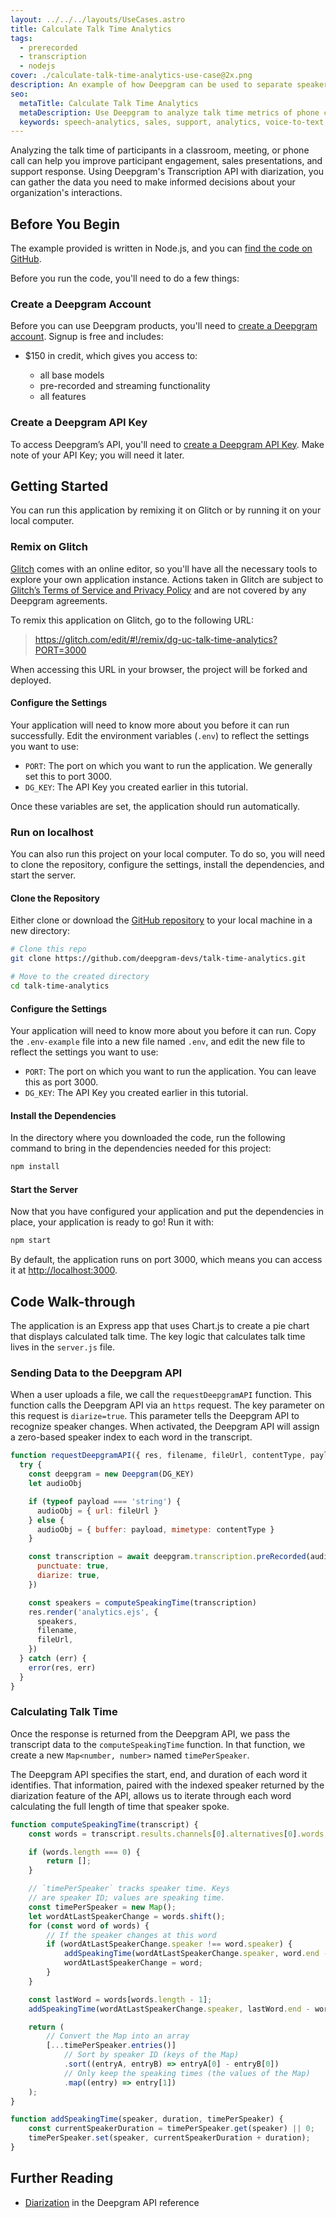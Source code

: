 ---
layout: ../../../layouts/UseCases.astro
title: Calculate Talk Time Analytics
tags:
  - prerecorded
  - transcription
  - nodejs
cover: ./calculate-talk-time-analytics-use-case@2x.png
description: An example of how Deepgram can be used to separate speakers and calculate talk time for to build analytics into your product.
seo:
  metaTitle: Calculate Talk Time Analytics
  metaDescription: Use Deepgram to analyze talk time metrics of phone calls, meetings, and more.
  keywords: speech-analytics, sales, support, analytics, voice-to-text, sales-assist, speech recognition, video chat, webinar, video
---

Analyzing the talk time of participants in a classroom, meeting, or phone
call can help you improve participant engagement, sales presentations,
and support response. Using Deepgram's Transcription API with diarization,
you can gather the data you need to make informed decisions about your
organization's interactions.

## Before You Begin

The example provided is written in Node.js, and you can [find the code
on GitHub](https://github.com/deepgram-devs/talk-time-analytics).

Before you run the code, you'll need to do a few things:

### Create a Deepgram Account

Before you can use Deepgram products, you'll need to [create a Deepgram account](https://console.deepgram.com/signup?jump=keys). Signup is free and includes:

- $150 in credit, which gives you access to:

  - all base models
  - pre-recorded and streaming functionality
  - all features

### Create a Deepgram API Key

To access Deepgram’s API, you'll need to [create a Deepgram API Key](/documentation/getting-started/authentication/#create-an-api-key). Make note of your API Key; you will need it later.

## Getting Started

You can run this application by remixing it on Glitch or by running it on your local computer.

### Remix on Glitch

[Glitch](https://glitch.com/) comes with an online editor, so you'll have all the necessary tools to explore your own application instance. Actions taken in Glitch are subject to [Glitch’s Terms of Service and Privacy Policy](https://glitch.com/legal) and are not covered by any Deepgram agreements.

To remix this application on Glitch, go to the following URL:

> <https://glitch.com/edit/#!/remix/dg-uc-talk-time-analytics?PORT=3000>

When accessing this URL in your browser, the project will be forked and deployed.

#### Configure the Settings

Your application will need to know more about you before it can run successfully. Edit the environment variables (`.env`) to reflect the settings you want to use:

- `PORT`: The port on which you want to run the application. We generally set this to port 3000.
- `DG_KEY`: The API Key you created earlier in this tutorial.

Once these variables are set, the application should run automatically.

### Run on localhost

You can also run this project on your local computer. To do so, you will need to clone the repository,
configure the settings, install the dependencies, and start the server.

#### Clone the Repository

Either clone or download the
[GitHub repository](https://github.com/deepgram-devs/talk-time-analytics) to your
local machine in a new directory:

```bash
# Clone this repo
git clone https://github.com/deepgram-devs/talk-time-analytics.git

# Move to the created directory
cd talk-time-analytics
```

#### Configure the Settings

Your application will need to know more about you before it can run. Copy the
`.env-example` file into a new file named `.env`, and edit the new file to
reflect the settings you want to use:

- `PORT`: The port on which you want to run the application. You can leave this as port 3000.
- `DG_KEY`: The API Key you created earlier in this tutorial.

#### Install the Dependencies

In the directory where you downloaded the code, run the following command to
bring in the dependencies needed for this project:

```bash
npm install
```

#### Start the Server

Now that you have configured your application and put the dependencies in place, your application
is ready to go! Run it with:

```bash
npm start
```

By default, the application runs on port 3000, which means you can access it at
[http://localhost:3000](http://localhost:3000).

## Code Walk-through

The application is an Express app that uses Chart.js to create a pie
chart that displays calculated talk time. The key logic that calculates
talk time lives in the `server.js` file.

### Sending Data to the Deepgram API

When a user uploads a file, we call the `requestDeepgramAPI` function. This
function calls the Deepgram API via an `https` request. The key parameter on this
request is `diarize=true`. This parameter tells the Deepgram API to recognize
speaker changes. When activated, the Deepgram API will assign a zero-based
speaker index to each word in the transcript.

```javascript
function requestDeepgramAPI({ res, filename, fileUrl, contentType, payload }) {
  try {
    const deepgram = new Deepgram(DG_KEY)
    let audioObj

    if (typeof payload === 'string') {
      audioObj = { url: fileUrl }
    } else {
      audioObj = { buffer: payload, mimetype: contentType }
    }

    const transcription = await deepgram.transcription.preRecorded(audioObj, {
      punctuate: true,
      diarize: true,
    })

    const speakers = computeSpeakingTime(transcription)
    res.render('analytics.ejs', {
      speakers,
      filename,
      fileUrl,
    })
  } catch (err) {
    error(res, err)
  }
}
```

### Calculating Talk Time

Once the response is returned from the Deepgram API, we pass the transcript
data to the `computeSpeakingTime` function. In that function, we create a
new `Map<number, number>` named `timePerSpeaker`.

The Deepgram API specifies the start, end, and duration of each word it
identifies. That information, paired with the indexed speaker returned
by the diarization feature of the API, allows us to iterate through each
word calculating the full length of time that speaker spoke.

```javascript
function computeSpeakingTime(transcript) {
	const words = transcript.results.channels[0].alternatives[0].words;

	if (words.length === 0) {
		return [];
	}

	// `timePerSpeaker` tracks speaker time. Keys
	// are speaker ID; values are speaking time.
	const timePerSpeaker = new Map();
	let wordAtLastSpeakerChange = words.shift();
	for (const word of words) {
		// If the speaker changes at this word
		if (wordAtLastSpeakerChange.speaker !== word.speaker) {
			addSpeakingTime(wordAtLastSpeakerChange.speaker, word.end - wordAtLastSpeakerChange.start, timePerSpeaker);
			wordAtLastSpeakerChange = word;
		}
	}

	const lastWord = words[words.length - 1];
	addSpeakingTime(wordAtLastSpeakerChange.speaker, lastWord.end - wordAtLastSpeakerChange.start, timePerSpeaker);

	return (
		// Convert the Map into an array
		[...timePerSpeaker.entries()]
			// Sort by speaker ID (keys of the Map)
			.sort((entryA, entryB) => entryA[0] - entryB[0])
			// Only keep the speaking times (the values of the Map)
			.map((entry) => entry[1])
	);
}

function addSpeakingTime(speaker, duration, timePerSpeaker) {
	const currentSpeakerDuration = timePerSpeaker.get(speaker) || 0;
	timePerSpeaker.set(speaker, currentSpeakerDuration + duration);
}
```

## Further Reading

- [Diarization](/api-reference/#diarize-pr) in the Deepgram API reference
